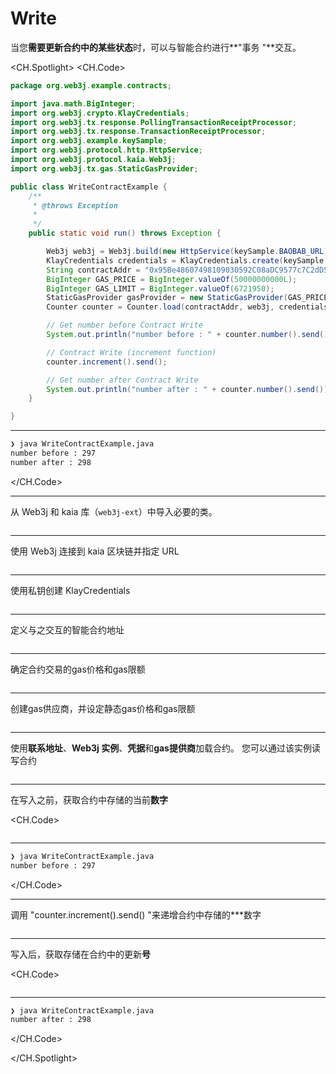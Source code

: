 # Write

当您**需要更新合约中的某些状态**时，可以与智能合约进行**"事务 "**交互。

<CH.Spotlight>
<CH.Code>

```java WriteContractExample.java
package org.web3j.example.contracts;

import java.math.BigInteger;
import org.web3j.crypto.KlayCredentials;
import org.web3j.tx.response.PollingTransactionReceiptProcessor;
import org.web3j.tx.response.TransactionReceiptProcessor;
import org.web3j.example.keySample;
import org.web3j.protocol.http.HttpService;
import org.web3j.protocol.kaia.Web3j;
import org.web3j.tx.gas.StaticGasProvider;

public class WriteContractExample {
    /**
     * @throws Exception
     *
     */
    public static void run() throws Exception {

        Web3j web3j = Web3j.build(new HttpService(keySample.BAOBAB_URL));
        KlayCredentials credentials = KlayCredentials.create(keySample.LEGACY_KEY_privkey);
        String contractAddr = "0x95Be48607498109030592C08aDC9577c7C2dD505";
        BigInteger GAS_PRICE = BigInteger.valueOf(50000000000L);
        BigInteger GAS_LIMIT = BigInteger.valueOf(6721950);
        StaticGasProvider gasProvider = new StaticGasProvider(GAS_PRICE, GAS_LIMIT);
        Counter counter = Counter.load(contractAddr, web3j, credentials.convertToCredentials(), gasProvider);

        // Get number before Contract Write
        System.out.println("number before : " + counter.number().send());

        // Contract Write (increment function)
        counter.increment().send();

        // Get number after Contract Write
        System.out.println("number after : " + counter.number().send());
    }

}
```

---

```zsh output
❯ java WriteContractExample.java
number before : 297
number after : 298
```

</CH.Code>

---

从 Web3j 和 kaia 库（`web3j-ext`）中导入必要的类。

```java WriteContractExample.java focus=1:10

```

---

使用 Web3j 连接到 kaia 区块链并指定 URL

```java WriteContractExample.java focus=19

```

---

使用私钥创建 KlayCredentials

```java WriteContractExample.java focus=20

```

---

定义与之交互的智能合约地址

```java WriteContractExample.java focus=21

```

---

确定合约交易的gas价格和gas限额

```java WriteContractExample.java focus=22:23

```

---

创建gas供应商，并设定静态gas价格和gas限额

```java WriteContractExample.java focus=24

```

---

使用**联系地址**、**Web3j 实例**、**凭据**和**gas提供商**加载合约。 您可以通过该实例读写合约

```java WriteContractExample.java focus=25

```

---

在写入之前，获取合约中存储的当前**数字**

<CH.Code>
```java WriteContractExample.java focus=27:28

````


---

```zsh output
❯ java WriteContractExample.java
number before : 297
````

</CH.Code>

---

调用 "counter.increment().send() "来递增合约中存储的\*\*\*数字

```java WriteContractExample.java focus=30:31

```

---

写入后，获取存储在合约中的更新**号**

<CH.Code>
```java WriteContractExample.java focus=33:34

````


---

```zsh output
❯ java WriteContractExample.java
number after : 298
````

</CH.Code>

</CH.Spotlight>
